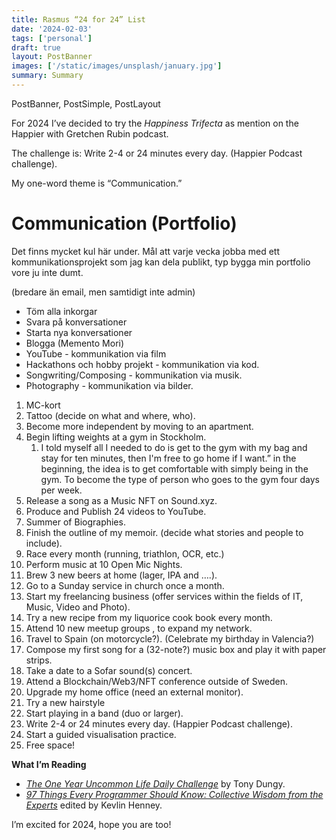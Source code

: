 ```yaml
---
title: Rasmus “24 for 24” List
date: '2024-02-03'
tags: ['personal']
draft: true
layout: PostBanner
images: ['/static/images/unsplash/january.jpg']
summary: Summary
---
```


PostBanner, PostSimple, PostLayout

For 2024 I’ve decided to try the *Happiness Trifecta* as  mention on the Happier with Gretchen Rubin podcast.

The challenge is: Write 2-4 or 24 minutes every day. (Happier Podcast challenge).

My one-word theme is “Communication.”

# Communication (Portfolio)

Det finns mycket kul här under. Mål att varje vecka jobba med ett kommunikationsprojekt som jag kan dela publikt, typ bygga min portfolio vore ju inte dumt.

 (bredare än email, men samtidigt inte admin)

- Töm alla inkorgar
- Svara på konversationer
- Starta nya konversationer
- Blogga (Memento Mori)
- YouTube - kommunikation via film
- Hackathons och hobby projekt - kommunikation via kod.
- Songwriting/Composing - kommunikation via musik.
- Photography - kommunikation via bilder.

1. MC-kort
2. Tattoo (decide on what and where, who).
3. Become more independent by moving to an apartment.
4. Begin lifting weights at a gym in Stockholm.
    1. I told myself all I needed to do is get to the gym with my bag and stay for ten minutes, then I'm free to go home if I want.” in the beginning, the idea is to get comfortable with simply being in the gym. To become the type of person who goes to the gym four days per week.
5. Release a song as a Music NFT on Sound.xyz.
6. Produce and Publish 24 videos to YouTube.
7. Summer of Biographies.
8. Finish the outline of my memoir. (decide what stories and people to include).
9. Race every month (running, triathlon, OCR, etc.)
10. Perform music at 10 Open Mic Nights.
11. Brew 3 new beers at home (lager, IPA and ….).
12. Go to a Sunday service in church once a month.
13. Start my freelancing business (offer services within the fields of IT, Music, Video and Photo).
14. Try a new recipe from my liquorice cook book every month.
15.  Attend 10 new meetup groups , to expand my network.
16. Travel to Spain (on motorcycle?). (Celebrate my birthday in Valencia?)
17. Compose my first song for a (32-note?) music box and play it with paper strips. 
18. Take a date to a Sofar sound(s) concert.
19. Attend a Blockchain/Web3/NFT conference outside of Sweden.
20. Upgrade my home office (need an external monitor).
21. Try a new hairstyle
22. Start playing in a band (duo or larger).
23. Write 2-4 or 24 minutes every day. (Happier Podcast challenge).
24. Start a guided visualisation practice.
25. Free space!

**What I’m Reading**

- *[The One Year Uncommon Life Daily Challenge](https://www.goodreads.com/book/show/13329583-the-one-year-uncommon-life-daily-challenge)* by Tony Dungy.
- *[97 Things Every Programmer Should Know: Collective Wisdom from the Experts](https://www.goodreads.com/book/show/10187416-97-things-every-programmer-should-know)* edited by Kevlin Henney.

I’m excited for 2024, hope you are too!